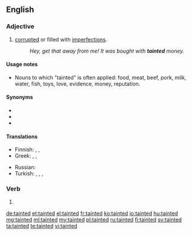 ==English==

===Adjective===
{{en-adj}}

# [[corrupt]]ed or filled with [[imperfection]]s.
#: ''Hey, get that away from me! It was bought with '''tainted''' money.''

====Usage notes====
* Nouns to which "tainted" is often applied: food, meat, beef, pork, milk, water, fish, toys, love, evidence, money, reputation.

====Synonyms====
* {{l|en|corrupt}}
* {{l|en|impure}}
* {{l|en|imperfect}}

====Translations====
{{trans-top|corrupted or filled with imperfections}}
* Finnish: {{t+|fi|pilaantunut}}, {{t+|fi|saastunut}}, {{t+|fi|turmeltunut}}
* Greek: {{t+|el|ανήθικος}}, {{t+|el|διεφθαρμένος}}, {{t+|el|φαύλος}}
{{trans-mid}}
* Russian: {{t+|ru|гря́зный}}
* Turkish: {{t+|tr|kirli}}, {{t+|tr|murdar}}, {{t+|tr|çirkef}}, {{t+|tr|pis}}
{{trans-bottom}}

===Verb===
{{head|en|verb form}}

# {{en-past of|taint}}

[[de:tainted]]
[[et:tainted]]
[[el:tainted]]
[[fr:tainted]]
[[ko:tainted]]
[[io:tainted]]
[[hu:tainted]]
[[mg:tainted]]
[[ml:tainted]]
[[my:tainted]]
[[pl:tainted]]
[[ru:tainted]]
[[fi:tainted]]
[[sv:tainted]]
[[ta:tainted]]
[[te:tainted]]
[[vi:tainted]]
